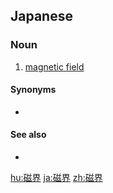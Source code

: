 ==Japanese==
{{ja-kanjitab|じ|かい|yomi=o}}

===Noun===
{{ja-noun|じかい}}

# {{lb|ja|physics|sort=しかい'}} [[magnetic field]]

====Synonyms====
* {{l|ja|磁場}}

====See also====
* {{l|ja|電界}}

[[hu:磁界]]
[[ja:磁界]]
[[zh:磁界]]